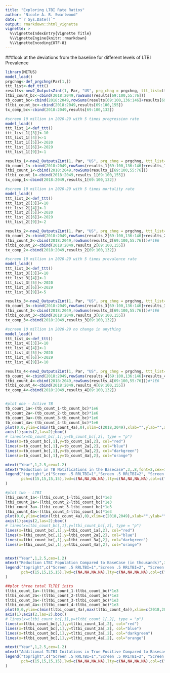 ```yaml
---
title: "Exploring LTBI Rate Ratios"
author: "Nicole A. B. Swartwood"
date: "`r Sys.Date()`"
output: rmarkdown::html_vignette
vignette: >
  %\VignetteIndexEntry{Vignette Title}
  %\VignetteEngine{knitr::rmarkdown}
  %\VignetteEncoding{UTF-8}
---
```

  
###look at the deviations from the baseline for different levels of LTBI Prevalence 
```r
library(MITUS)
model_load()
prgchng<-def_prgchng(Par[1,])
ttt_list<-def_ttt()
results<-new2_OutputsZint(1, Par, "US", prg_chng = prgchng, ttt_list=ttt_list)
ltbi_count_bc<-cbind(2018:2049,rowSums(results[69:100,55:76]))
tb_count_bc<-cbind(2018:2049,rowSums(results[69:100,136:146]+results[69:100,189:199]))
tltbi_count_bc<-cbind(2018:2049,results[69:100,155])
tx_comp_bc<-cbind(2018:2049,results[69:100,132])

#screen 10 million in 2020-29 with 5 times progression rate 
model_load()
ttt_list_1<-def_ttt()
ttt_list_1[[3]]<-10
ttt_list_1[[4]]<-1
ttt_list_1[[5]]<-2020
ttt_list_1[[6]]<-2029
ttt_list_1[[9]]<-1

results_1<-new2_OutputsZint(1, Par, "US", prg_chng = prgchng, ttt_list=ttt_list_1)
tb_count_1<-cbind(2018:2049,rowSums(results_1[69:100,136:146]+results_1[69:100,189:199]))
ltbi_count_1<-cbind(2018:2049,rowSums(results_1[69:100,55:76]))
tltbi_count_1<-cbind(2018:2049,results_1[69:100,155])
tx_comp_1<-cbind(2018:2049,results_1[69:100,132])

#screen 10 million in 2020-29 with 5 times mortality rate 
model_load()
ttt_list_2<-def_ttt()
ttt_list_2[[3]]<-10
ttt_list_2[[4]]<-1
ttt_list_2[[5]]<-2020
ttt_list_2[[6]]<-2029
ttt_list_2[[9]]<-2

results_2<-new2_OutputsZint(1, Par, "US", prg_chng = prgchng, ttt_list=ttt_list_2)
tb_count_2<-cbind(2018:2049,rowSums(results_2[69:100,136:146]+results_2[69:100,189:199]))#*1E6
ltbi_count_2<-cbind(2018:2049,rowSums(results_2[69:100,55:76]))#*1E6
tltbi_count_2<-cbind(2018:2049,results_2[69:100,155])
tx_comp_2<-cbind(2018:2049,results_2[69:100,132])

#screen 10 million in 2020-29 with 5 times prevalence rate 
model_load()
ttt_list_3<-def_ttt()
ttt_list_3[[3]]<-10
ttt_list_3[[4]]<-1
ttt_list_3[[5]]<-2020
ttt_list_3[[6]]<-2029
ttt_list_3[[9]]<-5

results_3<-new2_OutputsZint(1, Par, "US", prg_chng = prgchng, ttt_list=ttt_list_3)
tb_count_3<-cbind(2018:2049,rowSums(results_3[69:100,136:146]+results_3[69:100,189:199]))#*1E6
ltbi_count_3<-cbind(2018:2049,rowSums(results_3[69:100,55:76]))#*1E6
tltbi_count_3<-cbind(2018:2049,results_3[69:100,155])
tx_comp_3<-cbind(2018:2049,results_3[69:100,132])

#screen 10 million in 2020-29 no change in anything
model_load()
ttt_list_4<-def_ttt()
ttt_list_4[[3]]<-10
ttt_list_4[[4]]<-1
ttt_list_4[[5]]<-2020
ttt_list_4[[6]]<-2029
ttt_list_4[[9]]<-10

results_4<-new2_OutputsZint(1, Par, "US", prg_chng = prgchng, ttt_list=ttt_list_4)
tb_count_4<-cbind(2018:2049,rowSums(results_4[69:100,136:146]+results_4[69:100,189:199]))#*1E6
ltbi_count_4<-cbind(2018:2049,rowSums(results_4[69:100,55:76]))#*1E6
tltbi_count_4<-cbind(2018:2049,results_4[69:100,155])
tx_comp_4<-cbind(2018:2049,results_4[69:100,132])


#plot one - Active TB
tb_count_1a<-(tb_count_1-tb_count_bc)*1e6
tb_count_2a<-(tb_count_2-tb_count_bc)*1e6
tb_count_3a<-(tb_count_3-tb_count_bc)*1e6
tb_count_4a<-(tb_count_4-tb_count_bc)*1e6
plot(0,0,ylim=c(min(tb_count_4a),0),xlim=c(2018,2049),xlab="",ylab="",axes=F,col=NA)
axis(1);axis(2,las=2);box()
# lines(x=tb_count_bc[,1],y=tb_count_bc[,2], type = "p")
lines(x=tb_count_bc[,1],y=tb_count_1a[,2], col="red")
lines(x=tb_count_bc[,1],y=tb_count_2a[,2], col="blue")
lines(x=tb_count_bc[,1],y=tb_count_3a[,2], col="darkgreen")
lines(x=tb_count_bc[,1],y=tb_count_4a[,2], col="orange")

mtext("Year",1,2.5,cex=1.2)
mtext("Reduction in TB Notifications in the Basecase",3,.8,font=2,cex=1)
legend("topright",c("Screen .5 RRLTBI=1","Screen .5 RRLTBI=2", "Screen .5 RRLTBI=5", "Screen .5 RRLTBI=10"),cex=1,
       pch=c(15,15,15,15),lwd=c(NA,NA,NA,NA),lty=c(NA,NA,NA,NA),col=c("red", "blue", "darkgreen", "orange"),bg="white",pt.cex=c(1.8,1.8,1.8, 1.8)
)

#plot two - LTBI
ltbi_count_1a<-(ltbi_count_1-ltbi_count_bc)*1e3
ltbi_count_2a<-(ltbi_count_2-ltbi_count_bc)*1e3
ltbi_count_3a<-(ltbi_count_3-ltbi_count_bc)*1e3
ltbi_count_4a<-(ltbi_count_4-ltbi_count_bc)*1e3
plot(0,0,ylim=c(min(ltbi_count_4a),0),xlim=c(2018,2049),xlab="",ylab="",axes=F,col=NA)
axis(1);axis(2,las=2);box()
# lines(x=ltbi_count_bc[,1],y=ltbi_count_bc[,2], type = "p")
lines(x=ltbi_count_bc[,1],y=ltbi_count_1a[,2], col="red")
lines(x=ltbi_count_bc[,1],y=ltbi_count_2a[,2], col="blue")
lines(x=ltbi_count_bc[,1],y=ltbi_count_3a[,2], col="darkgreen")
lines(x=ltbi_count_bc[,1],y=ltbi_count_4a[,2], col="orange")


mtext("Year",1,2.5,cex=1.2)
mtext("Reduction LTBI Population Compared to BaseCase (in thousands)",3,.8,font=2,cex=1)
legend("topright",c("Screen .5 RRLTBI=1","Screen .5 RRLTBI=2", "Screen .5 RRLTBI=5", "Screen .5 RRLTBI=10"),cex=1,
       pch=c(15,15,15,15),lwd=c(NA,NA,NA,NA),lty=c(NA,NA,NA,NA),col=c("red", "blue", "darkgreen", "orange"),bg="white",pt.cex=c(1.8,1.8,1.8, 1.8)
)

##plot three total TLTBI inits 
tltbi_count_1a<-(tltbi_count_1-tltbi_count_bc)*1e3
tltbi_count_2a<-(tltbi_count_2-tltbi_count_bc)*1e3
tltbi_count_3a<-(tltbi_count_3-tltbi_count_bc)*1e3
tltbi_count_4a<-(tltbi_count_4-tltbi_count_bc)*1e3
plot(0,0,ylim=c(min(tltbi_count_4a),max(tltbi_count_4a)),xlim=c(2018,2049),xlab="",ylab="",axes=F,col=NA)
axis(1);axis(2,las=2);box()
# lines(x=tltbi_count_bc[,1],y=tltbi_count_1[,2], type = "p")
lines(x=tltbi_count_bc[,1],y=tltbi_count_1a[,2], col="red")
lines(x=tltbi_count_bc[,1],y=tltbi_count_2a[,2], col="blue")
lines(x=tltbi_count_bc[,1],y=tltbi_count_3a[,2], col="darkgreen")
lines(x=tltbi_count_bc[,1],y=tltbi_count_4a[,2], col="orange")

mtext("Year",1,2.5,cex=1.2)
mtext("Additional TLTBI Initations in True Positive Compared to Basecase (in thousands)",3,.8,font=2,cex=1)
legend("topright",c("Screen .5 RRLTBI=1","Screen .5 RRLTBI=2", "Screen .5 RRLTBI=5", "Screen .5 RRLTBI=10"),cex=1,
       pch=c(15,15,15,15),lwd=c(NA,NA,NA,NA),lty=c(NA,NA,NA,NA),col=c("red", "blue", "darkgreen", "orange"),bg="white",pt.cex=c(1.8,1.8,1.8, 1.8)
)
```

